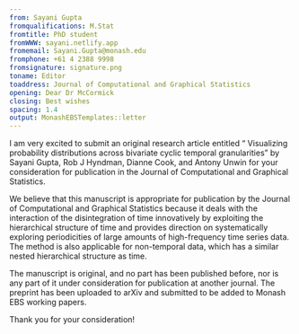 ```yaml
---
from: Sayani Gupta
fromqualifications: M.Stat
fromtitle: PhD student
fromWWW: sayani.netlify.app
fromemail: Sayani.Gupta@monash.edu
fromphone: +61 4 2388 9998
fromsignature: signature.png
toname: Editor
toaddress: Journal of Computational and Graphical Statistics
opening: Dear Dr McCormick
closing: Best wishes
spacing: 1.4
output: MonashEBSTemplates::letter
---
```

I am very excited to submit an original research article entitled “ Visualizing probability distributions across bivariate cyclic temporal granularities” by Sayani Gupta, Rob J Hyndman, Dianne Cook, and Antony Unwin for your consideration for publication in the Journal of Computational and Graphical Statistics.

We believe that this manuscript is appropriate for publication by the Journal of Computational and Graphical Statistics because it deals with the interaction of the disintegration of time innovatively by exploiting the hierarchical structure of time and provides direction on systematically exploring periodicities of large amounts of high-frequency time series data. The method is also applicable for non-temporal data, which has a similar nested hierarchical structure as time.


The manuscript is original, and no part has been published before, nor is any part of it under consideration for publication at another journal. The preprint has been uploaded to arXiv and submitted to be added to Monash EBS working papers. 


Thank you for your consideration!
